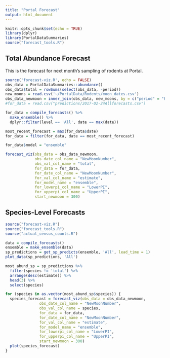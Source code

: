 ```yaml
---
title: "Portal Forecast"
output: html_document
---
```


```r
knitr::opts_chunk$set(echo = TRUE)
library(dplyr)
library(PortalDataSummaries)
source("forecast_tools.R")
```

## Total Abundance Forecast

This is the forecast for next month's sampling of rodents at Portal.

```r
source('forecast-viz.R', echo = FALSE)
obs_data = PortalDataSummaries::abundance()
obs_data$total = rowSums(select(obs_data, -period))
new_moons = read.csv('~/PortalData/Rodents/moon_dates.csv')
obs_data_newmoon = inner_join(obs_data, new_moons, by = c("period" = "Period"))
#for_data = read.csv("predictions/2017-02-24Allforecasts.csv")

for_data = compile_forecasts() %>%
  make_ensemble() %>%
  dplyr::filter(level == 'All', date == max(date))

most_recent_forecast = max(for_data$date)
for_data = filter(for_data, date == most_recent_forecast)

for_data$model = "ensemble"

forecast_viz(obs_data = obs_data_newmoon,
             obs_date_col_name = "NewMoonNumber",
             obs_val_col_name = "total",
             for_data = for_data,
             for_date_col_name = "NewMoonNumber",
             for_val_col_name = "estimate",
             for_model_name = "ensemble",
             for_lowerpi_col_name = "LowerPI",
             for_upperpi_col_name = "UpperPI",
             start_newmoon = 300)
```

## Species-Level Forecasts

```r
source("forecast-viz.R")
source("forecast_tools.R")
source("actual_census_counts.R")

data = compile_forecasts()
ensemble = make_ensemble(data)
sp_predictions = get_sp_predicts(ensemble, 'All', lead_time = 1)
plot_data(sp_predictions, 'All')
```
```r
most_abund_sp = sp_predictions %>% 
  filter(species != 'total') %>% 
  arrange(desc(estimate)) %>% 
  head(3) %>% 
  select(species)

for (species in as.vector(most_abund_sp$species)) {
  species_forecast = forecast_viz(obs_data = obs_data_newmoon,
               obs_date_col_name = "NewMoonNumber",
               obs_val_col_name = species,
               for_data = for_data,
               for_date_col_name = "NewMoonNumber",
               for_val_col_name = "estimate",
               for_model_name = "ensemble",
               for_lowerpi_col_name = "LowerPI",
               for_upperpi_col_name = "UpperPI",
               start_newmoon = 300)
  plot(species_forecast)
}
```

